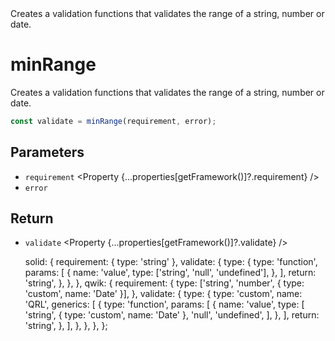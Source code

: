 
<Title>minRange</Title>
<Description>
  Creates a validation functions that validates the range of a string, number or
  date.
</Description>

# minRange

Creates a validation functions that validates the range of a string<Qwik>, number or date</Qwik>.

```ts
const validate = minRange(requirement, error);
```

## Parameters

- `requirement` <Property {...properties[getFramework()]?.requirement} />
- `error` <Property type="string" />

## Return

- `validate` <Property {...properties[getFramework()]?.validate} />

  solid: {
    requirement: { type: 'string' },
    validate: {
      type: {
        type: 'function',
        params: [
          {
            name: 'value',
            type: ['string', 'null', 'undefined'],
          },
        ],
        return: 'string',
      },
    },
  },
  qwik: {
    requirement: {
      type: ['string', 'number', { type: 'custom', name: 'Date' }],
    },
    validate: {
      type: {
        type: 'custom',
        name: 'QRL',
        generics: [
          {
            type: 'function',
            params: [
              {
                name: 'value',
                type: [
                  'string',
                  { type: 'custom', name: 'Date' },
                  'null',
                  'undefined',
                ],
              },
            ],
            return: 'string',
          },
        ],
      },
    },
  },
};
